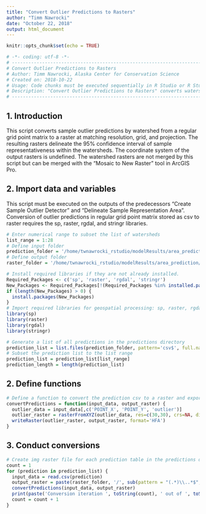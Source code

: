 ```yaml
---
title: "Convert Outlier Predictions to Rasters"
author: "Timm Nawrocki"
date: "October 22, 2018"
output: html_document
---
```


```r
knitr::opts_chunk$set(echo = TRUE)
```

```r
# -*- coding: utf-8 -*-
# ---------------------------------------------------------------------------
# Convert Outlier Predictions to Rasters
# Author: Timm Nawrocki, Alaska Center for Conservation Science
# Created on: 2018-10-22
# Usage: Code chunks must be executed sequentially in R Studio or R Studio Server installation. Created using R Studio version 1.1.456 and R 3.5.1.
# Description: "Convert Outlier Predictions to Rasters" converts watershed outlier predictions to rasters in img format so that sample representativeness can be delineated spatially. Raster outputs are in the same coordinate system that watersheds were exported in but will not be associated with that projection.
# ---------------------------------------------------------------------------
```

## 1. Introduction

This script converts sample outlier predictions by watershed from a regular grid point matrix to a raster at matching resolution, grid, and projection. The resulting rasters delineate the 95% confidence interval of sample representativeness within the watersheds. The coordinate system of the output rasters is undefined. The watershed rasters are not merged by this script but can be merged with the "Mosaic to New Raster" tool in ArcGIS Pro.

## 2. Import data and variables

This script must be executed on the outputs of the predecessors "Create Sample Outlier Detector" and "Delineate Sample Representation Area". Conversion of outlier predictions in regular grid point matrix stored as csv to raster requires the sp, raster, rgdal, and stringr libraries.

```r
# Enter numerical range to subset the list of watersheds
list_range = 1:28
# Define input folder
prediction_folder = '/home/twnawrocki_rstudio/modelResults/area_prediction/predictions/'
# Define output folder
raster_folder = '/home/twnawrocki_rstudio/modelResults/area_prediction/rasters/'
```

```r
# Install required libraries if they are not already installed.
Required_Packages <- c('sp', 'raster', 'rgdal', 'stringr')
New_Packages <- Required_Packages[!(Required_Packages %in% installed.packages()[,"Package"])]
if (length(New_Packages) > 0) {
  install.packages(New_Packages)
}
# Import required libraries for geospatial processing: sp, raster, rgdal, and stringr.
library(sp)
library(raster)
library(rgdal)
library(stringr)
```

```r
# Generate a list of all predictions in the predictions directory
prediction_list = list.files(prediction_folder, pattern='csv$', full.names=TRUE)
# Subset the prediction list to the list range
prediction_list = prediction_list[list_range]
prediction_length = length(prediction_list)
```

## 2. Define functions

```r
# Define a function to convert the prediction csv to a raster and export an img raster file
convertPredictions = function(input_data, output_raster) {
  outlier_data = input_data[,c('POINT_X', 'POINT_Y', 'outlier')]
  outlier_raster = rasterFromXYZ(outlier_data, res=c(30,30), crs=NA, digits=5)
  writeRaster(outlier_raster, output_raster, format='HFA')
}
```

## 3. Conduct conversions

```r
# Create img raster file for each prediction table in the predictions directory
count = 1
for (prediction in prediction_list) {
  input_data = read.csv(prediction)
  output_raster = paste(raster_folder, '/', sub(pattern = "(.*)\\..*$", replacement = "\\1", basename(prediction)), '.img', sep='')
  convertPredictions(input_data, output_raster)
  print(paste('Conversion iteration ', toString(count), ' out of ', toString(prediction_length), ' completed...', sep=''))
  count = count + 1
}
```